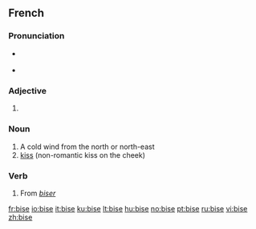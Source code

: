 ==French==

===Pronunciation===
* {{IPA|/biz/|lang=fr}}
*: {{audio|Fr-bise.ogg|Audio (France)}}
* {{homophones|bisent|bises}}

===Adjective===
{{infl|fr|adjective form}}

# {{feminine of|bis}}

===Noun===
{{fr-noun|f}}

# A cold wind from the north or north-east
# [[kiss]] (non-romantic kiss on the cheek)

===Verb===
{{infl|fr|verb form}}

# From ''[[biser]]''

[[fr:bise]]
[[io:bise]]
[[it:bise]]
[[ku:bise]]
[[lt:bise]]
[[hu:bise]]
[[no:bise]]
[[pt:bise]]
[[ru:bise]]
[[vi:bise]]
[[zh:bise]]